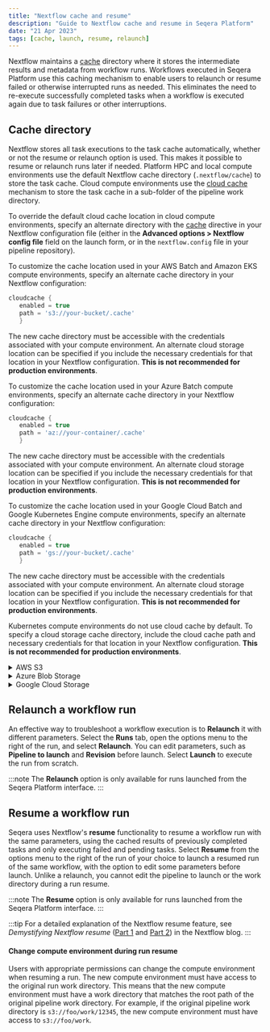 ```yaml
---
title: "Nextflow cache and resume"
description: "Guide to Nextflow cache and resume in Seqera Platform"
date: "21 Apr 2023"
tags: [cache, launch, resume, relaunch]
---
```



Nextflow maintains a [cache](https://www.nextflow.io/docs/latest/cache-and-resume.html) directory where it stores the intermediate results and metadata from workflow runs. Workflows executed in Seqera Platform use this caching mechanism to enable users to relaunch or resume failed or otherwise interrupted runs as needed. This eliminates the need to re-execute successfully completed tasks when a workflow is executed again due to task failures or other interruptions. 

## Cache directory

Nextflow stores all task executions to the task cache automatically, whether or not the resume or relaunch option is used. This makes it possible to resume or relaunch runs later if needed. Platform HPC and local compute environments use the default Nextflow cache directory (`.nextflow/cache`) to store the task cache. Cloud compute environments use the [cloud cache](https://www.nextflow.io/docs/latest/cache-and-resume.html#cache-stores) mechanism to store the task cache in a sub-folder of the pipeline work directory. 

To override the default cloud cache location in cloud compute environments, specify an alternate directory with the [cache](https://www.nextflow.io/docs/latest/process.html#process-cache) directive in your Nextflow configuration file (either in the **Advanced options > Nextflow config file** field on the launch form, or in the `nextflow.config` file in your pipeline repository).

<Tabs>
<TabItem value="AWS Batch and Amazon EKS" label="AWS Batch and Amazon EKS" default>

To customize the cache location used in your AWS Batch and Amazon EKS compute environments, specify an alternate cache directory in your Nextflow configuration:

```groovy 
cloudcache {
   enabled = true
   path = 's3://your-bucket/.cache'
   }
```

The new cache directory must be accessible with the credentials associated with your compute environment. An alternate cloud storage location can be specified if you include the necessary credentials for that location in your Nextflow configuration. **This is not recommended for production environments**. 

</TabItem>
<TabItem value="Azure Batch" label="Azure Batch" default>

To customize the cache location used in your Azure Batch compute environments, specify an alternate cache directory in your Nextflow configuration:

```groovy 
cloudcache {
   enabled = true
   path = 'az://your-container/.cache'
   }
```

The new cache directory must be accessible with the credentials associated with your compute environment. An alternate cloud storage location can be specified if you include the necessary credentials for that location in your Nextflow configuration. **This is not recommended for production environments**. 


</TabItem>
<TabItem value="Google Cloud Batch and Google Kubernetes Engine" label="Google Cloud Batch and Google Kubernetes Engine " default>

To customize the cache location used in your Google Cloud Batch and Google Kubernetes Engine compute environments, specify an alternate cache directory in your Nextflow configuration:

```groovy 
cloudcache {
   enabled = true
   path = 'gs://your-bucket/.cache'
   }
```

The new cache directory must be accessible with the credentials associated with your compute environment. An alternate cloud storage location can be specified if you include the necessary credentials for that location in your Nextflow configuration. **This is not recommended for production environments**. 


</TabItem>
<TabItem value="Kubernetes" label="Kubernetes" default>

Kubernetes compute environments do not use cloud cache by default. To specify a cloud storage cache directory, include the cloud cache path and necessary credentials for that location in your Nextflow configuration. **This is not recommended for production environments**.

   <details>
      <summary>AWS S3</summary>

      ```groovy
      // Specify cloud storage credentials
      aws {
         accessKey = '<YOUR S3 ACCESS KEY>'
         secretKey = '<YOUR S3 SECRET KEY>'
         region = '<YOUR REGION>'
         }
      // Set the cloud cache path
      cloudcache {
         enabled = true
         path = 's3://your-bucket/.cache'
         }
      ```

   </details>

   <details>
      <summary>Azure Blob Storage</summary>

      ```groovy
      // Specify cloud storage credentials
      azure {
      storage {
         accountName = '<YOUR AZURE BLOB STORAGE ACCOUNT NAME>'
         accountKey = '<YOUR AZURE BLOB STORAGE ACCOUNT KEY>'
         }
      }
      // Set the cloud cache path
      cloudcache {
         enabled = true
         path = 'az://your-container/.cache'
         }
      ```

   </details>

   <details>
      <summary>Google Cloud Storage</summary>

      1. See [these instructions](../compute-envs/google-cloud-batch#iam) to set up IAM and create a JSON key file for the custom service account with permissions to your Google Cloud storage account. 
      2. If you run the [gcloud CLI authentication flow](https://nextflow.io/docs/edge/google.html#credentials) with `gcloud auth application-default login`, your Application Default Credentials are written to `$HOME/.config/gcloud/application_default_credentials.json` and picked up by Nextflow automatically. Otherwise, declare the `GOOGLE_APPLICATION_CREDENTIALS` environment variable explicitly with the local path to your service account credentials file created in the previous step. 
      3. Add the following to the **Nextflow Config file** field when you [launch](../launch/launchpad#launch-form) your pipeline:

      ```groovy
      // Specify cloud storage credentials
      google {
         location                        = '<YOUR BUCKET LOCATION>'
         project                         = '<YOUR PROJECT ID>'
         batch.serviceAccountEmail       = '<YOUR SERVICE ACCOUNT EMAIL>'
         }
      // Set the cloud cache path
      cloudcache {
         enabled = true
         path = 'gs://your-bucket/.cache'
         }
      ```
   
   </details>

</TabItem>
</Tabs>

## Relaunch a workflow run

An effective way to troubleshoot a workflow execution is to **Relaunch** it with different parameters. Select the **Runs** tab, open the options menu to the right of the run, and select **Relaunch**. You can edit parameters, such as **Pipeline to launch** and **Revision** before launch. Select **Launch** to execute the run from scratch.

:::note
The **Relaunch** option is only available for runs launched from the Seqera Platform interface.
:::

## Resume a workflow run

Seqera uses Nextflow's **resume** functionality to resume a workflow run with the same parameters, using the cached results of previously completed tasks and only executing failed and pending tasks. Select **Resume** from the options menu to the right of the run of your choice to launch a resumed run of the same workflow, with the option to edit some parameters before launch. Unlike a relaunch, you cannot edit the pipeline to launch or the work directory during a run resume.

:::note
The **Resume** option is only available for runs launched from the Seqera Platform interface.
:::

:::tip
For a detailed explanation of the Nextflow resume feature, see _Demystifying Nextflow resume_ ([Part 1](https://www.nextflow.io/blog/2019/demystifying-nextflow-resume.html) and [Part 2](https://www.nextflow.io/blog/2019/troubleshooting-nextflow-resume.html)) in the Nextflow blog.
:::

#### Change compute environment during run resume

Users with appropriate permissions can change the compute environment when resuming a run. The new compute environment must have access to the original run work directory. This means that the new compute environment must have a work directory that matches the root path of the original pipeline work directory. For example, if the original pipeline work directory is `s3://foo/work/12345`, the new compute environment must have access to `s3://foo/work`.